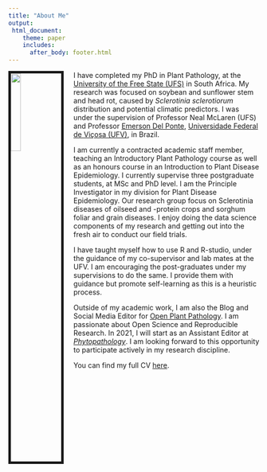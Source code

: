 ```yaml
---
title: "About Me"
output: 
 html_document:
    theme: paper
    includes:
      after_body: footer.html
---
```


<img src="images/LAROTHMANN.JPG" style="width:20%; border:5px solid; margin-right: 20px" align="left">


I have completed my PhD in Plant Pathology, at the [University of the Free State (UFS)](https://www.ufs.ac.za/homepage) in South Africa. My research was focused on soybean and sunflower stem and head rot, caused by _Sclerotinia sclerotiorum_ distribution and potential climatic predictors. I was under the supervision of Professor Neal McLaren (UFS) and Professor [Emerson Del Ponte](https://github.com/emdelponte), [Universidade Federal de Viçosa (UFV)](https://www.ufv.br/international-students/), in Brazil. 

I am currently a contracted academic staff member, teaching an Introductory Plant Pathology course as well as an honours course in an Introduction to Plant Disease Epidemiology. I currently supervise three postgraduate students, at MSc and PhD level. I am the Principle Investigator in my division for Plant Disease Epidemiology. Our research group focus on Sclerotinia diseases of oilseed and -protein crops and sorghum foliar and grain diseases.  I enjoy doing the data science components of my research and getting out into the fresh air to conduct our field trials.   

I have taught myself how to use R and R-studio, under the guidance of my co-supervisor and lab mates at the UFV. I am encouraging the post-graduates under my supervisions to do the same. I provide them with guidance but promote self-learning as this is a heuristic process.  

Outside of my academic work, I am also the Blog and Social Media Editor for [Open Plant Pathology](https://openplantpathology.org/).  I am passionate about Open Science and Reproducible Research.  In 2021, I will start as an Assistant Editor at [_Phytopathology_](https://apsjournals.apsnet.org/journal/phyto). I am looking forward to this opportunity to participate actively in my research discipline.    

You can find my full CV [here](files/LisaAnnRothmann_CV.pdf). 



